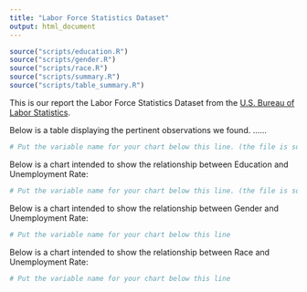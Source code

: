 ```yaml
---
title: "Labor Force Statistics Dataset"
output: html_document
---
```

```r
source("scripts/education.R")
source("scripts/gender.R")
source("scripts/race.R")
source("scripts/summary.R")
source("scripts/table_summary.R")

```
This is our report the Labor Force Statistics Dataset from the [U.S. Bureau of Labor Statistics](https://data.bls.gov/cgi-bin/surveymost?ln). 

Below is a table displaying the pertinent observations we found. ......

```r
# Put the variable name for your chart below this line. (the file is sourced, so just having the variable will display the chart.)

```

Below is a chart intended to show the relationship between Education and Unemployment Rate: 

```r
# Put the variable name for your chart below this line. (the file is sourced, so just having the variable will display the chart.)

```



Below is a chart intended to show the relationship between Gender and Unemployment Rate: 
```r
# Put the variable name for your chart below this line 

```



Below is a chart intended to show the relationship between Race and Unemployment Rate: 

```r
# Put the variable name for your chart below this line 

```
